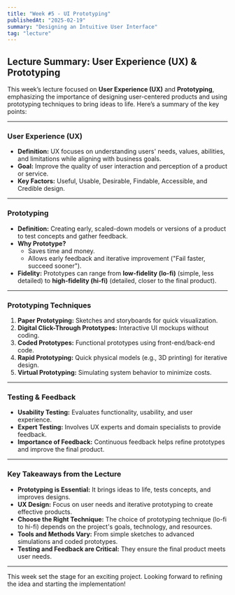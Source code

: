 ```yaml
---
title: "Week #5 - UI Prototyping"
publishedAt: "2025-02-19"
summary: "Designing an Intuitive User Interface"
tag: "lecture"
---
```


## Lecture Summary: User Experience (UX) & Prototyping

This week’s lecture focused on **User Experience (UX)** and **Prototyping**, emphasizing the importance of designing user-centered products and using prototyping techniques to bring ideas to life. Here’s a summary of the key points:

---

### User Experience (UX)
- **Definition:** UX focuses on understanding users' needs, values, abilities, and limitations while aligning with business goals.
- **Goal:** Improve the quality of user interaction and perception of a product or service.
- **Key Factors:** Useful, Usable, Desirable, Findable, Accessible, and Credible design.

---

### Prototyping
- **Definition:** Creating early, scaled-down models or versions of a product to test concepts and gather feedback.
- **Why Prototype?**
  - Saves time and money.
  - Allows early feedback and iterative improvement ("Fail faster, succeed sooner").
- **Fidelity:** Prototypes can range from **low-fidelity (lo-fi)** (simple, less detailed) to **high-fidelity (hi-fi)** (detailed, closer to the final product).

---

### Prototyping Techniques
1. **Paper Prototyping:** Sketches and storyboards for quick visualization.
2. **Digital Click-Through Prototypes:** Interactive UI mockups without coding.
3. **Coded Prototypes:** Functional prototypes using front-end/back-end code.
4. **Rapid Prototyping:** Quick physical models (e.g., 3D printing) for iterative design.
5. **Virtual Prototyping:** Simulating system behavior to minimize costs.

---

### Testing & Feedback
- **Usability Testing:** Evaluates functionality, usability, and user experience.
- **Expert Testing:** Involves UX experts and domain specialists to provide feedback.
- **Importance of Feedback:** Continuous feedback helps refine prototypes and improve the final product.

---

### Key Takeaways from the Lecture
- **Prototyping is Essential:** It brings ideas to life, tests concepts, and improves designs.
- **UX Design:** Focus on user needs and iterative prototyping to create effective products.
- **Choose the Right Technique:** The choice of prototyping technique (lo-fi to hi-fi) depends on the project's goals, technology, and resources.
- **Tools and Methods Vary:** From simple sketches to advanced simulations and coded prototypes.
- **Testing and Feedback are Critical:** They ensure the final product meets user needs.

---

This week set the stage for an exciting project. Looking forward to refining the idea and starting the implementation!